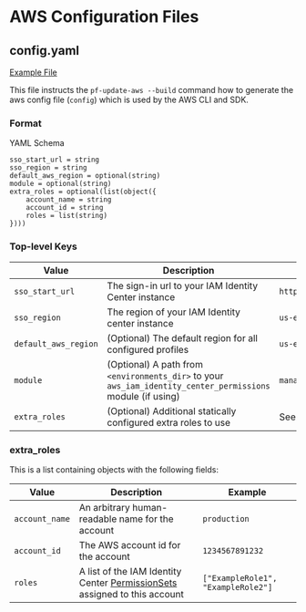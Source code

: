 # AWS Configuration Files

## config.yaml

[Example File](https://github.com/Panfactum/stack/tree/__PANFACTUM_VERSION_MAIN__/packages/reference/.aws/config.yaml)

This file instructs the `pf-update-aws --build` command how to generate the aws config file (`config`) which is used
by the AWS CLI and SDK.

### Format

YAML Schema

```hcl
sso_start_url = string
sso_region = string
default_aws_region = optional(string)
module = optional(string)
extra_roles = optional(list(object({
    account_name = string
    account_id = string
    roles = list(string)
})))
```

### Top-level Keys

| Value                | Description                                                                                                 | Example                                                 |
| -------------------- | ----------------------------------------------------------------------------------------------------------- | ------------------------------------------------------- |
| `sso_start_url`      | The sign-in url to your IAM Identity Center instance                                                        | `https://panfactum.awsapps.com/start`                   |
| `sso_region`         | The region of your IAM Identity center instance                                                             | `us-east-2`                                             |
| `default_aws_region` | (Optional) The default region for all configured profiles                                                   | `us-east-2`                                             |
| `module`             | (Optional) A path from `<environments_dir>` to your `aws_iam_identity_center_permissions` module (if using) | `management/global/aws_iam_identity_center_permissions` |
| `extra_roles`        | (Optional) Additional statically configured extra roles to use                                              | See below                                               |

### extra\_roles

This is a list containing objects with the following fields:

| Value          | Description                                                                                                                                                       | Example                            |
| -------------- | ----------------------------------------------------------------------------------------------------------------------------------------------------------------- | ---------------------------------- |
| `account_name` | An arbitrary human-readable name for the account                                                                                                                  | `production`                       |
| `account_id`   | The AWS account id for the account                                                                                                                                | `1234567891232`                    |
| `roles`        | A list of the IAM Identity Center [PermissionSets](https://docs.aws.amazon.com/singlesignon/latest/userguide/permissionsetsconcept.html) assigned to this account | `["ExampleRole1", "ExampleRole2"]` |
